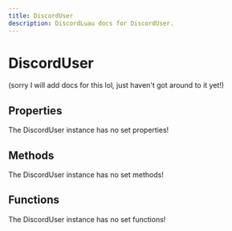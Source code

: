 ```yaml
---
title: DiscordUser
description: DiscordLuau docs for DiscordUser.
---
```

[//]: # (This file was automatically compiled through the Generator luau code under this repository)
[//]: # (if you want to edit the documentation of discord-luau, please write changes)
[//]: # (to the discord-luau repository itself, we extract the comments from discord-luau and translate)
[//]: # (them into markdown files that Nextra can interpret!)

# DiscordUser

(sorry I will add docs for this lol, just haven't got around to it yet!)

[//]: # (----- DOCUMENT PROPERTIES ----- )

## Properties

The DiscordUser instance has no set properties!

[//]: # (----- DOCUMENT METHODS ----- )

## Methods

The DiscordUser instance has no set methods!

[//]: # (----- DOCUMENT FUNCTIONS ----- )

## Functions

The DiscordUser instance has no set functions!

